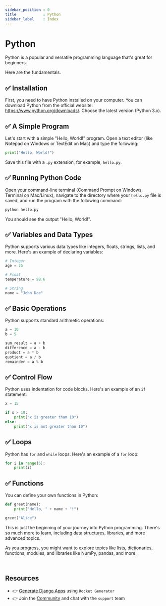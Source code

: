 ```yaml
---
sidebar_position : 0
title            : Python
sidebar_label    : Index
---
```


# Python

Python is a popular and versatile programming language that's great for beginners.

Here are the fundamentals. 

## ✅ **Installation**

First, you need to have Python installed on your computer. You can download Python from the official website: https://www.python.org/downloads/. Choose the latest version (Python 3.x).


## ✅ **A Simple Program**

Let's start with a simple "Hello, World!" program. Open a text editor (like Notepad on Windows or TextEdit on Mac) and type the following:

```python
print("Hello, World!")
```

Save this file with a `.py` extension, for example, `hello.py`.

## ✅ **Running Python Code**

Open your command-line terminal (Command Prompt on Windows, Terminal on Mac/Linux), navigate to the directory where your `hello.py` file is saved, and run the program with the following command:

```bash
python hello.py
```

You should see the output "Hello, World!".

## ✅ **Variables and Data Types**

Python supports various data types like integers, floats, strings, lists, and more. Here's an example of declaring variables:

```python
# Integer
age = 25

# Float
temperature = 98.6

# String
name = "John Doe"
```

## ✅ **Basic Operations**

Python supports standard arithmetic operations:

```python
a = 10
b = 5

sum_result = a + b
difference = a - b
product = a * b
quotient = a / b
remainder = a % b
```

## ✅ **Control Flow**

Python uses indentation for code blocks. Here's an example of an `if` statement:

```python
x = 15

if x > 10:
    print("x is greater than 10")
else:
    print("x is not greater than 10")
```

## ✅ **Loops**

Python has `for` and `while` loops. Here's an example of a `for` loop:

```python
for i in range(5):
    print(i)
```

## ✅ **Functions**

You can define your own functions in Python:

```python
def greet(name):
    print("Hello, " + name + "!")

greet("Alice")
```

This is just the beginning of your journey into Python programming. There's so much more to learn, including data structures, libraries, and more advanced topics. 

As you progress, you might want to explore topics like lists, dictionaries, functions, modules, and libraries like NumPy, pandas, and more.

<br />

## Resources

- 👉 [Generate Django Apps](https://app-generator.dev/django/) using `Rocket Generator`
- 👉 Join the [Community](https://discord.gg/fZC6hup) and chat with the `support` team 
